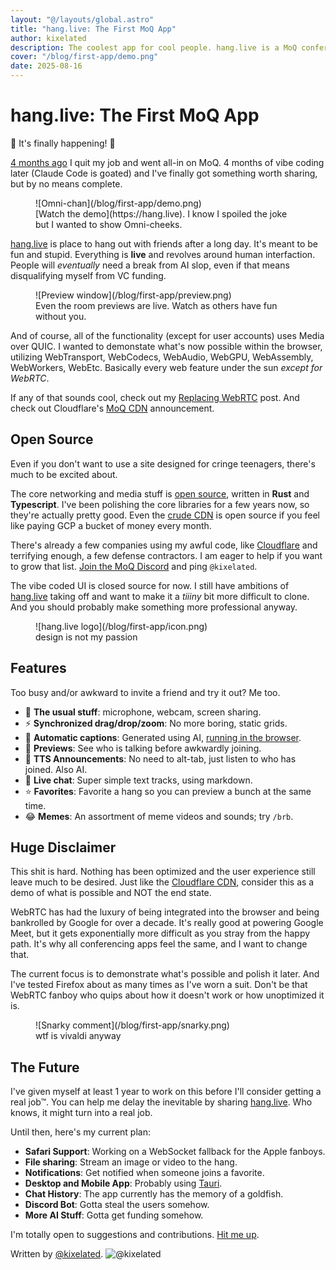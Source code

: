 ```yaml
---
layout: "@/layouts/global.astro"
title: "hang.live: The First MoQ App"
author: kixelated
description: The coolest app for cool people. hang.live is a MoQ conferencing app built without even a trace of WebRTC. Try it, invite a friend, and yoink the open source code that powers it.
cover: "/blog/first-app/demo.png"
date: 2025-08-16
---
```


# hang.live: The First MoQ App
🚨 It's finally happening! 🚨

[4 months ago](./application-first) I quit my job and went all-in on MoQ.
4 months of vibe coding later (Claude Code is goated) and I've finally got something worth sharing, but by no means complete.

<figure>
	![Omni-chan](/blog/first-app/demo.png)
	<figcaption>[Watch the demo](https://hang.live). I know I spoiled the joke but I wanted to show Omni-cheeks.</figcaption>
</figure>


[hang.live](https://hang.live) is place to hang out with friends after a long day.
It's meant to be fun and stupid.
Everything is **live** and revolves around human interfaction.
People will *eventually* need a break from AI slop, even if that means disqualifying myself from VC funding.

<figure>
	![Preview window](/blog/first-app/preview.png)
	<figcaption>Even the room previews are live. Watch as others have fun without you.</figcaption>
</figure>

And of course, all of the functionality (except for user accounts) uses Media over QUIC.
I wanted to demonstate what's now possible within the browser, utilizing WebTransport, WebCodecs, WebAudio, WebGPU, WebAssembly, WebWorkers, WebEtc.
Basically every web feature under the sun *except for WebRTC*.

If any of that sounds cool, check out my [Replacing WebRTC](./replacing-webrtc) post.
And check out Cloudflare's [MoQ CDN](./first-cdn) announcement.

## Open Source
Even if you don't want to use a site designed for cringe teenagers, there's much to be excited about.

The core networking and media stuff is [open source](https://github.com/kixelated/moq), written in **Rust** and **Typescript**.
I've been polishing the core libraries for a few years now, so they're actually pretty good.
Even the [crude CDN](https://github.com/kixelated/moq.dev/tree/main/infra) is open source if you feel like paying GCP a bucket of money every month.

There's already a few companies using my awful code, like [Cloudflare](./first-cdn) and terrifying enough, a few defense contractors.
I am eager to help if you want to grow that list.
[Join the MoQ Discord](https://discord.gg/FCYF3p99mr) and ping `@kixelated`.

The vibe coded UI is closed source for now.
I still have ambitions of [hang.live](https://hang.live) taking off and want to make it a *tiiiny* bit more difficult to clone.
And you should probably make something more professional anyway.

<figure>
	![hang.live logo](/blog/first-app/icon.png)
	<figcaption>design is not my passion</figcaption>
</figure>

## Features
Too busy and/or awkward to invite a friend and try it out?
Me too.

- 🎥 **The usual stuff**: microphone, webcam, screen sharing.
- ⚡ **Synchronized drag/drop/zoom**: No more boring, static grids.
- 🤖 **Automatic captions**: Generated using AI, [running in the browser](https://huggingface.co/docs/transformers.js/en/index).
- 👀 **Previews**: See who is talking before awkwardly joining.
- 💬 **TTS Announcements**: No need to alt-tab, just listen to who has joined. Also AI.
- 📝 **Live chat**: Super simple text tracks, using markdown.
- ⭐ **Favorites**: Favorite a hang so you can preview a bunch at the same time.
- 😂 **Memes**: An assortment of meme videos and sounds; try `/brb`.

## Huge Disclaimer
This shit is hard.
Nothing has been optimized and the user experience still leave much to be desired.
Just like the [Cloudflare CDN](./first-cdn), consider this as a demo of what is possible and NOT the end state.

WebRTC has had the luxury of being integrated into the browser and being bankrolled by Google for over a decade.
It's really good at powering Google Meet, but it gets exponentially more difficult as you stray from the happy path.
It's why all conferencing apps feel the same, and I want to change that.

The current focus is to demonstrate what's possible and polish it later.
And I've tested Firefox about as many times as I've worn a suit.
Don't be that WebRTC fanboy who quips about how it doesn't work or how unoptimized it is.

<figure>
	![Snarky comment](/blog/first-app/snarky.png)
	<figcaption>wtf is vivaldi anyway</figcaption>
</figure>


## The Future
I've given myself at least 1 year to work on this before I'll consider getting a real job™.
You can help me delay the inevitable by sharing [hang.live](https://hang.live).
Who knows, it might turn into a real job.

Until then, here's my current plan:
- **Safari Support**: Working on a WebSocket fallback for the Apple fanboys.
- **File sharing**: Stream an image or video to the hang.
- **Notifications**: Get notified when someone joins a favorite.
- **Desktop and Mobile App**: Probably using [Tauri](https://v2.tauri.app/).
- **Chat History**: The app currently has the memory of a goldfish.
- **Discord Bot**: Gotta steal the users somehow.
- **More AI Stuff**: Gotta get funding somehow.

I'm totally open to suggestions and contributions.
[Hit me up](https://discord.gg/SRG9gu6BdE).

Written by [@kixelated](https://github.com/kixelated).
![@kixelated](/blog/avatar.png)
